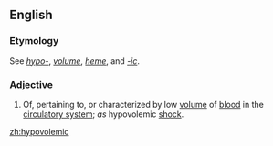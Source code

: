 ==English==

===Etymology===
See ''[[hypo-]]'', ''[[volume]]'', ''[[heme]]'', and ''[[-ic]]''.

===Adjective===
{{en-adj|-}}

# Of, pertaining to, or characterized by low [[volume]] of [[blood]] in the [[circulatory system]]; ''as'' hypovolemic [[shock]].

[[zh:hypovolemic]]